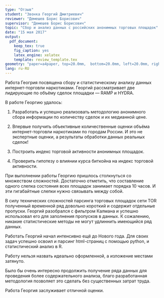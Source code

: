 ```yaml
---
type: "Отзыв"
student: "Звонка Георгий Дмитриевич"
reviewer: "Демешев Борис Борисович"
supervisor: "Демешев Борис Борисович"
topic: "Сбор и анализ данных с российских анонимных торговых площадок"
date: "15 мая 2017"
output: 
  pdf_document:
    keep_tex: true
    fig_caption: yes
    latex_engine: xelatex
    template: review_template.tex
geometry: "paper=a4paper, top=20.0mm,  bottom=20.0mm, left=20.0mm, right=20.0mm, includefoot"
lang: ru-RU  
---
```


Работа Геогрия посвящена сбору и статистическому анализу данных интернет-торговли наркотиками. Георгий рассматривает две лидирующие по объёму сделок площадки — RAMP и HYDRA.

В работе Георгию удалось:

1. Разработать и успешно реализовать методологию анонимного сбора информации по количеству сделок и их медианной цене.

2. Впервые получить объективные количественные оценки объёма интернет-торговли наркотиками по городам России. И это не экспертные оценки, а результаты обработки данных реальных сделок!

3. Построить индекс торговой активности анонимных площадок.

4. Проверить гипотезу о влиянии курса биткойна на индекс торговой активности.

При выполнении работы Георгию пришлось столкнуться со множеством сложностей. Достаточно отметить, что составление одного слепка состояния всех площадок занимает порядка 10 часов. И эти гигабайтные слепки нужно связывать между собой.

В силу технических сложностей парсинга торговых площадок сети TOR полученный временной ряд довольно короткий и содержит отдельные пропуски. Георгий разобрался с фильтром Калмана и успешно использовал его для заполнения пропусков в данных. К сожалению, никакие статистические методы не могут удлиннить имеющийся ряд данных.

Работать Георгий начал интенсивно ещё до Нового года. Для своих задач успешно освоил и парсинг html-страниц с помощью python, и статистический анализ в R.

Работу нельзя назвать идеально оформленной, а изложение местами затянуто.

Было бы очень интересно продолжить получение ряда данных для проведения более содержательного анализа, благо разработанная методология позволяет это сделать без существенных затрат труда.

Работа Георгия заслуживает отличной оценки. 
